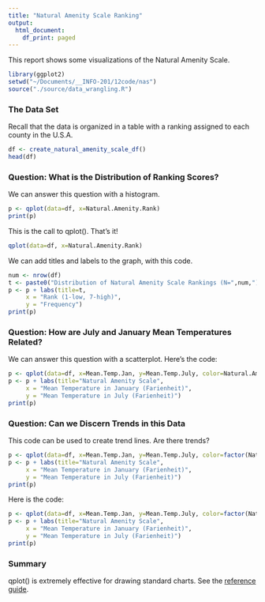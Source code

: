 ```yaml
---
title: "Natural Amenity Scale Ranking"
output:
  html_document:
    df_print: paged
---
```

This report shows some visualizations of the Natural Amenity Scale. 

```r
library(ggplot2)
setwd("~/Documents/__INFO-201/12code/nas")
source("./source/data_wrangling.R")
```

### The Data Set 
Recall that the data is organized in a table with a ranking assigned to each county in the U.S.A.

```r
df <- create_natural_amenity_scale_df()
head(df)
```

### Question: What is the Distribution of Ranking Scores?

We can answer this question with a histogram.

```r
p <- qplot(data=df, x=Natural.Amenity.Rank)
print(p)
```

This is the call to qplot(). That's it! 

```r
qplot(data=df, x=Natural.Amenity.Rank)
```

We can add titles and labels to the graph, with this code.

```r
num <- nrow(df)
t <- paste0("Distribution of Natural Amenity Scale Rankings (N=",num,").")
p <- p + labs(title=t, 
     x = "Rank (1-low, 7-high)", 
     y = "Frequency")
print(p)
```

### Question: How are July and January Mean Temperatures Related?

We can answer this question with a scatterplot. Here's the code:

```r
p <- qplot(data=df, x=Mean.Temp.Jan, y=Mean.Temp.July, color=Natural.Amenity.Rank)
p <- p + labs(title="Natural Amenity Scale", 
     x = "Mean Temperature in January (Farienheit)", 
     y = "Mean Temperature in July (Farienheit)")
print(p)
```

### Question: Can we Discern Trends in this Data

This code can be used to create trend lines. Are there trends? 

```r
p <- qplot(data=df, x=Mean.Temp.Jan, y=Mean.Temp.July, color=factor(Natural.Amenity.Rank), alpha=0.25, geom=c("point", "smooth"))
p <- p + labs(title="Natural Amenity Scale", 
     x = "Mean Temperature in January (Farienheit)", 
     y = "Mean Temperature in July (Farienheit)")
print(p)
```

Here is the code:

```r
p <- qplot(data=df, x=Mean.Temp.Jan, y=Mean.Temp.July, color=factor(Natural.Amenity.Rank), alpha=0.25, geom=c("point", "smooth"))
p <- p + labs(title="Natural Amenity Scale", 
     x = "Mean Temperature in January (Farienheit)", 
     y = "Mean Temperature in July (Farienheit)")
print(p)
```

### Summary

qplot() is extremely effective for drawing standard charts. See the [reference guide](https://ggplot2.tidyverse.org/reference/qplot.html#arguments).
